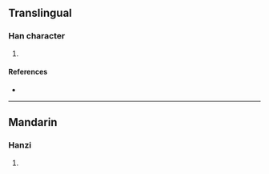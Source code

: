 {{character info/new}}
==Translingual==

===Han character===
{{Han char|rn=96|rad=玉|as=09|sn=13|four=|canj=MGJKA|ids=⿰𤣩者}}

# {{defn|Han|sort=玉09}}

====References====
* {{Han ref|kx=0736.090|dkj=21091|hdz=21125.070|uh=743D|ud=29757}}

----

==Mandarin==

===Hanzi===
{{cmn-hanzi|pin=[[dǔ]] ([[du3]])|wg=tu<sup>3</sup>}}

# {{defn|lang=cmn|sort=玉09}}